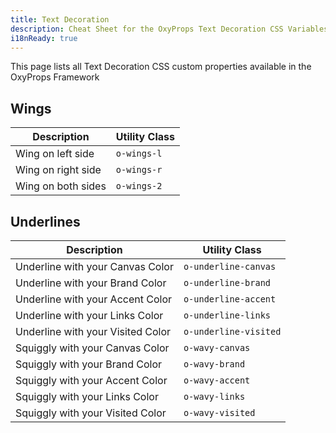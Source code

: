 ```yaml
---
title: Text Decoration
description: Cheat Sheet for the OxyProps Text Decoration CSS Variables and Utility Classes.
i18nReady: true
---
```



This page lists all Text Decoration CSS custom properties available in the OxyProps Framework

## Wings

| Description                       | Utility Class                                                                    |
| --------------------------------- | -------------------------------------------------------------------------------- |
| Wing on left side                 | <ClipboardCopy value="o-wings-l">`o-wings-l`</ClipboardCopy>                     |
| Wing on right side                | <ClipboardCopy value="o-wings-r">`o-wings-r`</ClipboardCopy>                     |
| Wing on both sides                | <ClipboardCopy value="o-wings-2">`o-wings-2`</ClipboardCopy>                     |

## Underlines

| Description                       | Utility Class                                                                    |
| --------------------------------- | -------------------------------------------------------------------------------- |
| Underline with your Canvas Color   | <ClipboardCopy value="o-underline-canvas">`o-underline-canvas`</ClipboardCopy>     |
| Underline with your Brand Color   | <ClipboardCopy value="o-underline-brand">`o-underline-brand`</ClipboardCopy>     |
| Underline with your Accent Color  | <ClipboardCopy value="o-underline-accent">`o-underline-accent`</ClipboardCopy>   |
| Underline with your Links Color   | <ClipboardCopy value="o-underline-links">`o-underline-links`</ClipboardCopy>     |
| Underline with your Visited Color | <ClipboardCopy value="o-underline-visited">`o-underline-visited`</ClipboardCopy> |
| Squiggly with your Canvas Color    | <ClipboardCopy value="o-wavy-canvas">`o-wavy-canvas`</ClipboardCopy>               |
| Squiggly with your Brand Color    | <ClipboardCopy value="o-wavy-brand">`o-wavy-brand`</ClipboardCopy>               |
| Squiggly with your Accent Color   | <ClipboardCopy value="o-wavy-accent">`o-wavy-accent`</ClipboardCopy>             |
| Squiggly with your Links Color    | <ClipboardCopy value="o-wavy-links">`o-wavy-links`</ClipboardCopy>               |
| Squiggly with your Visited Color  | <ClipboardCopy value="o-wavy-visited">`o-wavy-visited`</ClipboardCopy>           |
